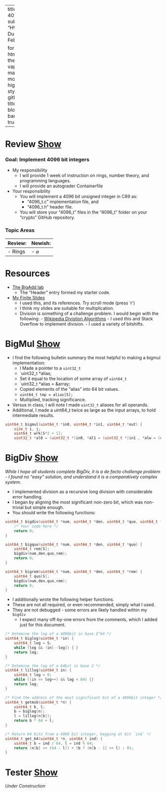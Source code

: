 <style>
  * {
    background-repeat: no-repeat;
    background-attachment: fixed;
  }
</style>

---
title: 4096_t
subtitle: "HW 0x4: Due Th, Feb 20"

format: 
  html:
    theme: vapor
    mainfont: monospace
    highlight-style: github
    title-block-banner: true
---

# Review&nbsp;<a class="btn btn-primary" data-bs-toggle="collapse" href="#review" role="button" aria-expanded="false" aria-controls="review">Show</a>

::: {#review .collapse .multi-collapse}

### Goal: Implement 4096 bit integers
- My responsibility
  - I will provide 1 week of instruction on rings, number theory, and programming languages.
  - I will provide an autograder Containerfile
- Your responsibility
  - You will implement a 4096 bit unsigned integer in C89 as:
    - "4096_t.c" implementation file, and
    - "4096_t.h" header file.
  - You will store your "4096_t" files in the "4096_t" folder on your "crypto" GitHub repository.
  
### Topic Areas

|Review:    | Newish:    |
| --------- | ---------- |
|- Rings    | - $\varnothing$      |

# Resources

- [The BigAdd lab](bigadd.html)
    - The "Header" entry formed my starter code.
- [My Finite Slides](finite.html)
  - I used this, and its references. Try scroll mode (press 'r')
  - I think my slides are suitable for multiplication.
  - Division is something of a challenge problem. I would begin with the following:
        - [Wikipedia Divistion Algorithms](https://en.wikipedia.org/wiki/Division_algorithm)
            - I used this and Stack Overflow to implement division.
            - I used a variety of bitshifts.

:::

# BigMul&nbsp;<a class="btn btn-primary" data-bs-toggle="collapse" href="#bigmul" role="button" aria-expanded="false" aria-controls="bigmul">Show</a>

::: {#bigmul .collapse .multi-collapse}

- I find the following bulletin summary the most helpful to making a bigmul implementation:
    - I Made a pointer to a `uint32_t`
    - `uint32_t *alias;
    - Set it equal to the location of some array of `uint64_t`
    - `uint32_t *alias = &array;
    - Copied elements of the "alias" into 64 bit values.
    - `uint64_t tmp = alias[5];`
    - Multiplied, tracking significance.
- Versus in class, I will note I made `uint32_t` aliases for all operands.
- Additional, I made a uint64_t twice as large as the input arrays, to hold intermediate results.

```.C
uint64_t bigmul(uint64_t *in0, uint64_t *in1, uint64_t *out) {
    size_t i, j;
    uint64_t wrk[S*2 + 1];
    uint32_t *al0 = (uint32_t *)in0, *al1 = (uint32_t *)in1 , *alw = (uint32_t *)wrk, *alo = (uint32_t *)out;
```

:::

# BigDiv&nbsp;<a class="btn btn-primary" data-bs-toggle="collapse" href="#bigdiv" role="button" aria-expanded="false" aria-controls="bigdiv">Show</a>

::: {#bigdiv .collapse .multi-collapse}

*While I hope all students complete BigDiv, it is a de facto challenge problem - I found no "easy" solution, and understand it is a comparatively complex system.*

- I implemented division as a recursive long division with considerable error handling.
- I began by aligning the most significant non-zero bit, which was non-trivial but simple enough.
- You should write the following functions:

```.C
uint64_t bigdiv(uint64_t *num, uint64_t *den, uint64_t *quo, uint64_t *rem) {
    /* Your code here */
    return 0;
}

uint64_t bigquo(uint64_t *num, uint64_t *den, uint64_t *quo) {
    uint64_t rem[S];
    bigdiv(num,den,quo,rem);
    return 0;
}

uint64_t bigrem(uint64_t *num, uint64_t *den, uint64_t *rem) {
    uint64_t quo[S];
    bigdiv(num,den,quo,rem);
    return 0;
}
```

- I additionally wrote the following helper functions.
- These are not all required, or even recommended, simply what I used.
- They are not debugged - some errors are likely handled within my `bigdiv`
    - I expect many off-by-one errors from the comments, which I added just for this document.

```.C
/* Detemine the log of a 4096bit in base 2^64 */
uint64_t biglog(uint64_t *in) {
    uint64_t log = S;
    while (log && !in[--log]) { }
    return log;
}

/* Detemine the log of a 64bit in base 2 */
uint64_t lillog(uint64_t in) {
    uint64_t log = 0;
    while ((in >> log++) && log < 64) {}
    return log;
}

/* Find the address of the most significant bit of a 4096bit integer */
uint64_t getmsb(uint64_t *n) {
    uint64_t b, l;
    b = biglog(n);
    l = lillog(n[b]);
    return b * 64 + l;
}

/* Return 64 bits from a 4096 bit integer, begging at bit `ind` */
uint64_t get_64(uint64_t *n, uint64_t ind) {
    uint64_t b = ind / 64, l = ind % 64;
    return (n[b] << (64 - l)) + (b ? (n[b - 1] >> l) : 0);
}
```

:::

# Tester&nbsp;<a class="btn btn-primary" data-bs-toggle="collapse" href="#tester" role="button" aria-expanded="false" aria-controls="tester">Show</a>

::: {#tester .collapse .multi-collapse}

*Under Construction*

:::